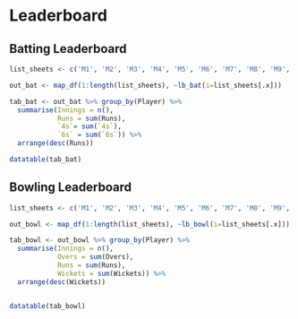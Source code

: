 # Leaderboard {-#lb1}

## Batting Leaderboard {-}

```r
list_sheets <- c('M1', 'M2', 'M3', 'M4', 'M5', 'M6', 'M7', 'M8', 'M9','M11','M12')

out_bat <- map_df(1:length(list_sheets), ~lb_bat(i=list_sheets[.x]))

tab_bat <- out_bat %>% group_by(Player) %>%
  summarise(Innings = n(),
            Runs = sum(Runs),
            `4s`= sum(`4s`),
            `6s` = sum(`6s`)) %>%
  arrange(desc(Runs))

datatable(tab_bat)
```

## Bowling Leaderboard {-}

```r
list_sheets <- c('M1', 'M2', 'M3', 'M4', 'M5', 'M6', 'M7', 'M8', 'M9','M11','M12')

out_bowl <- map_df(1:length(list_sheets), ~lb_bowl(i=list_sheets[.x]))

tab_bowl <- out_bowl %>% group_by(Player) %>%
  summarise(Innings = n(),
            Overs = sum(Overs),
            Runs = sum(Runs),
            Wickets = sum(Wickets)) %>%
  arrange(desc(Wickets))


datatable(tab_bowl)
```
